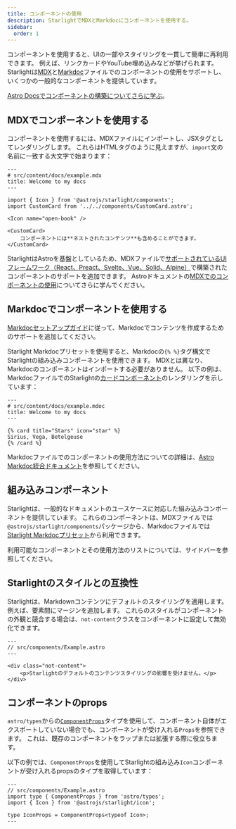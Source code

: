 ```yaml
---
title: コンポーネントの使用
description: StarlightでMDXとMarkdocにコンポーネントを使用する。
sidebar:
  order: 1
---
```


コンポーネントを使用すると、UIの一部やスタイリングを一貫して簡単に再利用できます。
例えば、リンクカードやYouTube埋め込みなどが挙げられます。
Starlightは[MDX](https://mdxjs.com/)と[Markdoc](https://markdoc.dev/)ファイルでのコンポーネントの使用をサポートし、いくつかの一般的なコンポーネントを提供しています。

[Astro Docsでコンポーネントの構築についてさらに学ぶ](https://docs.astro.build/ja/basics/astro-components/)。

## MDXでコンポーネントを使用する

コンポーネントを使用するには、MDXファイルにインポートし、JSXタグとしてレンダリングします。
これらはHTMLタグのように見えますが、`import`文の名前に一致する大文字で始まります：

```mdx
---
# src/content/docs/example.mdx
title: Welcome to my docs
---

import { Icon } from '@astrojs/starlight/components';
import CustomCard from '../../components/CustomCard.astro';

<Icon name="open-book" />

<CustomCard>
	コンポーネントには**ネストされたコンテンツ**も含めることができます。
</CustomCard>
```

StarlightはAstroを基盤としているため、MDXファイルで[サポートされているUIフレームワーク（React、Preact、Svelte、Vue、Solid、Alpine）](https://docs.astro.build/en/core-concepts/framework-components/)で構築されたコンポーネントのサポートを追加できます。
Astroドキュメントの[MDXでのコンポーネントの使用](https://docs.astro.build/en/guides/integrations-guide/mdx/#using-components-in-mdx)についてさらに学んでください。

## Markdocでコンポーネントを使用する

[Markdocセットアップガイド](/ja/guides/authoring-content/#markdoc)に従って、Markdocでコンテンツを作成するためのサポートを追加してください。

Starlight Markdocプリセットを使用すると、Markdocの`{% %}`タグ構文でStarlightの組み込みコンポーネントを使用できます。
MDXとは異なり、Markdocのコンポーネントはインポートする必要がありません。
以下の例は、MarkdocファイルでのStarlightの[カードコンポーネント](/ja/components/cards/)のレンダリングを示しています：

```markdoc
---
# src/content/docs/example.mdoc
title: Welcome to my docs
---

{% card title="Stars" icon="star" %}
Sirius, Vega, Betelgeuse
{% /card %}
```

Markdocファイルでのコンポーネントの使用方法についての詳細は、[Astro Markdoc統合ドキュメント](https://docs.astro.build/en/guides/integrations-guide/markdoc/#render-components)を参照してください。

## 組み込みコンポーネント

Starlightは、一般的なドキュメントのユースケースに対応した組み込みコンポーネントを提供しています。
これらのコンポーネントは、MDXファイルでは`@astrojs/starlight/components`パッケージから、Markdocファイルでは[Starlight Markdocプリセット](/ja/guides/authoring-content/#markdoc)から利用できます。

利用可能なコンポーネントとその使用方法のリストについては、サイドバーを参照してください。

## Starlightのスタイルとの互換性

Starlightは、Markdownコンテンツにデフォルトのスタイリングを適用します。例えば、要素間にマージンを追加します。
これらのスタイルがコンポーネントの外観と競合する場合は、`not-content`クラスをコンポーネントに設定して無効化できます。

```astro 'class="not-content"'
---
// src/components/Example.astro
---

<div class="not-content">
	<p>Starlightのデフォルトのコンテンツスタイリングの影響を受けません。</p>
</div>
```

## コンポーネントのprops

`astro/types`からの[`ComponentProps`](https://docs.astro.build/ja/guides/typescript/#componentprops%E5%9E%8B)タイプを使用して、コンポーネント自体がエクスポートしていない場合でも、コンポーネントが受け入れる`Props`を参照できます。
これは、既存のコンポーネントをラップまたは拡張する際に役立ちます。

以下の例では、`ComponentProps`を使用してStarlightの組み込み`Icon`コンポーネントが受け入れるpropsのタイプを取得しています：

```astro
---
// src/components/Example.astro
import type { ComponentProps } from 'astro/types';
import { Icon } from '@astrojs/starlight/icon';

type IconProps = ComponentProps<typeof Icon>;
---
```
